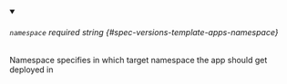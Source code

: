 
<details className="config-field" data-expandable="false" open>
<summary>

###### `namespace` <span className="config-field-required" data-required="false">required</span> <span className="config-field-type">string</span> <span className="config-field-default"></span> <span className="config-field-enum"></span> {#spec-versions-template-apps-namespace}

Namespace specifies in which target namespace the app should
get deployed in

</summary>



</details>
